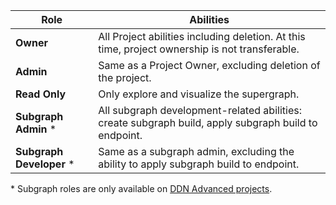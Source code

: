 | Role                      | Abilities                                                                                            |
| ------------------------- | ---------------------------------------------------------------------------------------------------- |
| **Owner**                 | All Project abilities including deletion. At this time, project ownership is not transferable.       |
| **Admin**                 | Same as a Project Owner, excluding deletion of the project.                                          |
| **Read Only**             | Only explore and visualize the supergraph.                                                           |
| **Subgraph Admin** \*     | All subgraph development-related abilities: create subgraph build, apply subgraph build to endpoint. |
| **Subgraph Developer** \* | Same as a subgraph admin, excluding the ability to apply subgraph build to endpoint.                 |

\* Subgraph roles are only available on [DDN Advanced projects](https://hasura.io/pricing/ddn).
